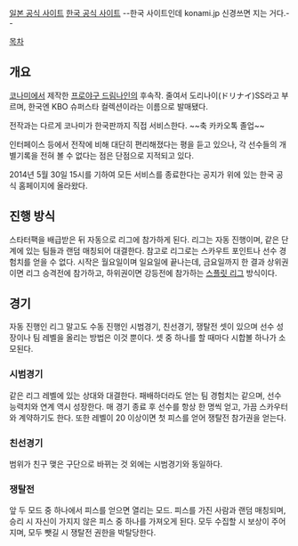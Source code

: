 [http://www.konami.jp/d9/superstars/ 일본 공식 사이트]
[http://www.konami.jp/kbossc/?cm_mmc=1a_kdek-_-web-_-0-_-0 한국 공식 사이트]
--한국 사이트인데 konami.jp 신경쓰면 지는 거다.--

[[목차]]

== 개요 ==
[[코나미]]에서 제작한 [[프로야구 드림나인]]의 후속작. 줄여서 도리나이(ドリナイ)SS라고 부르며, 한국엔 KBO 슈퍼스타 컬렉션이라는 이름으로 발매됐다.

전작과는 다르게 코나미가 한국판까지 직접 서비스한다. ~~축 카카오톡 졸업~~

인터페이스 등에서 전작에 비해 대단히 편리해졌다는 평을 듣고 있으나, 각 선수들의 개별기록을 전혀 볼 수 없다는 점은 단점으로 지적되고 있다.

2014년 5월 30일 15시를 기하여 모든 서비스를 종료한다는 공지가 위에 있는 한국 공식 홈페이지에 올라왔다.
== 진행 방식 ==
스타터팩을 배급받은 뒤 자동으로 리그에 참가하게 된다. 리그는 자동 진행이며, 같은 단계에 있는 팀들과 랜덤 매칭되어 대결한다. 참고로 리그로는 스카우트 포인트나 선수 경험치를 얻을 수 없다. 시작은 월요일이며 일요일에 끝나는데, 금요일까지 한 결과 상위권이면 리그 승격전에 참가하고, 하위권이면 강등전에 참가하는 [[스플릿 리그]] 방식이다.

== 경기 ==
자동 진행인 리그 말고도 수동 진행인 시범경기, 친선경기, 쟁탈전 셋이 있으며 선수 성장이나 팀 레벨을 올리는 방법은 이것 뿐이다. 셋 중 하나를 할 때마다 시합볼 하나가 소모된다.

=== 시범경기 ===
같은 리그 레벨에 있는 상대와 대결한다. 패배하더라도 얻는 팀 경험치는 같으며, 선수 능력치와 연계 역시 성장한다. 매 경기 종료 후 선수를 항상 한 명씩 얻고, 가끔 스카우터와 계약하기도 한다. 또한 레벨이 20 이상이면 첫 피스를 얻어 쟁탈전 참가권을 얻는다.

=== 친선경기 ===
범위가 친구 맺은 구단으로 바뀌는 것 외에는 시범경기와 동일하다.

=== 쟁탈전 ===
앞 두 모드 중 하나에서 피스를 얻으면 열리는 모드. 피스를 가진 사람과 랜덤 매칭되며, 승리 시 자신이 가지지 않은 피스 중 하나를 가져오게 된다. 모두 수집할 시 보상이 주어지며, 모두 뺏길 시 쟁탈전 권한을 박탈당한다.

